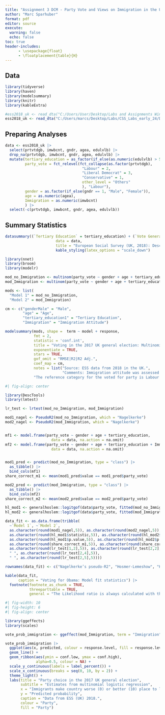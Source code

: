 ```yaml
---
title: "Assignment 3 DCM - Party Vote and Views on Immigration in the UK 2018"
author: "Marc Sparhuber"
format: pdf
editor: source
execute:
  warning: false
  echo: false
toc: true
header-includes:
      - \usepackage{float}
      - \floatplacement{table}{H}
---
```


\newpage 

## Data

```r
library(tidyverse)
library(haven)
library(modelsummary)
library(knitr)
library(kableExtra)

#ess2018_uk <- read_dta("C:/Users/User/Desktop/Labs and Assignments Winter early 24/CSS_Labs_early_24/DCM/Assignment3/ESS10_gb.dta")
ess2018_uk <- read_dta("C:/Users/marcs/Desktop/Labs/CSS_Labs_early_24/DCM/Assignment3/ESS10_gb.dta")
```

## Preparing Analyses

```r
data <- ess2018_uk |> 
  select(prtvtdgb, imwbcnt, gndr, agea, edulvlb) |>
  drop_na(prtvtdgb, imwbcnt, gndr, agea, edulvlb) |>
  mutate(tertiary_education = as_factor(if_else(as.numeric(edulvlb) > 500, 1, 0)),
         party_vote = fct_relevel(fct_collapse(as.factor(prtvtdgb),
                                   "Labour" = 2,
                                   "Liberal Democrat" = 3,
                                   "Conservative" = 1,
                                   other_level = "Others"
                                   ), "Labour"),
         gender = as.factor(if_else(gndr == 1, "Male", "Female")),
         age = as.numeric(agea),
         Immigration = as.numeric(imwbcnt)
         ) |>
  select(-c(prtvtdgb, imwbcnt, gndr, agea, edulvlb))
```

## Summary Statistics

```r
datasummary((`Tertiary Education` = tertiary_education) + (`Vote General Election 2017` = party_vote) + (`Gender` = gender) + Heading("Immigration Attitude", nearData = FALSE) * Immigration + Heading("Age", nearData = FALSE) * age + Heading("All", nearData = FALSE) * 1 ~ Mean + Median + SD + N + Percent(),
                       data = data,
                       title = "European Social Survey (UK, 2018): Descriptive statistics") |>
                       kable_styling(latex_options = "scale_down")
```


```r

library(nnet)
library(broom)
library(modelr)

mod_no_Immigration <- multinom(party_vote ~ gender + age + tertiary_education, data = data, trace = F, model = T, na.action = na.exclude)
mod_Immigration <- multinom(party_vote ~ gender + age + tertiary_education + Immigration, data = data, trace = F, model = T, na.action = na.exclude)

mods <- list(
  "Model 1" = mod_no_Immigration,
  "Model 2" = mod_Immigration)

cm <- c("genderMale" = "Male",
        "age" = "Age",
        "tertiary_education1" = "Tertiary Education",
        "Immigration" = "Immigration Attitude")

modelsummary(mods, shape =  term ~ model + response,
             fmt = 2,
             statistic = 'conf.int',
             title = "Voting in the 2017 UK general election: Multinomial logistic regression",
             exponentiate = TRUE,
             stars = TRUE,
             gof_omit = "RMSE|R2|R2 Adj.",
             coef_map = cm,
             notes = list("Source: ESS data from 2018 in the UK.", 
                          "Comments: Immigration attitude was assessed with the question 'Immigrants make country worse (0) or better (10) place to live'. The reference category is 0.",
             "The reference category for the voted for party is Labour.")) |> kable_styling(latex_options = "scale_down")
```

```r
#| fig-align: center

library(DescTools)
library(lmtest)

lr_test <- lrtest(mod_no_Immigration, mod_Immigration)

mod1_nagel <- PseudoR2(mod_no_Immigration, which = "Nagelkerke")
mod2_nagel <- PseudoR2(mod_Immigration, which = "Nagelkerke")


mf1 <- model.frame(party_vote ~ gender + age + tertiary_education,
                     data = data, na.action = na.omit)
mf2 <- model.frame(party_vote ~ gender + age + tertiary_education + Immigration,
                     data = data, na.action = na.omit)


mod1_pred <- predict(mod_no_Immigration, type = "class") |> 
  as_tibble() |> 
  bind_cols(mf1)
share_correct_m1 <- mean(mod1_pred$value == mod1_pred$party_vote)

mod2_pred <- predict(mod_Immigration, type = "class") |> 
  as_tibble() |> 
  bind_cols(mf2)
share_correct_m2 <- mean(mod2_pred$value == mod2_pred$party_vote)

hl_mod1 <- generalhoslem::logitgof(data$party_vote, fitted(mod_no_Immigration))
hl_mod2 <- generalhoslem::logitgof(data$party_vote, fitted(mod_Immigration))

data_fit <- as.data.frame(tribble(
  ~`Model 1`, ~`Model 2`,
  as.character(round(mod1_nagel,5)), as.character(round(mod2_nagel,5)),
  as.character(round(hl_mod1$statistic,5)), as.character(round(hl_mod2$statistic,5)),
  as.character(round(hl_mod1$p.value,5)), as.character(round(hl_mod2$p.value,5)),
  as.character(round(share_correct_m1,5)), as.character(round(share_correct_m2,5)),
  as.character(round(lr_test[1,2],5)), as.character(round(lr_test[2,2],5)),
  " ", as.character(round(lr_test[2,4],5)),
  " ", as.character(round(lr_test[2,5],5))))

rownames(data_fit) <- c("Nagelkerke’s pseudo-R2", "Hosmer-Lemeshow", "Hosmer-Lemeshow (p-values)", "Share of correct predictions", "Log Likelihood", "Likelihood Ratio", "Likelihood Ratio (p-value)")

kable(data_fit,
      caption = "Voting for Obama: Model fit statistics") |> 
  footnote(footnote_as_chunk = TRUE,
           threeparttable = TRUE, 
           general = "The Likelihood ratio is always calculated with the nested model to the left. Data from ESS (UK) 2018.")
```



```r
#| fig-width: 10
#| fig-height: 6
#| fig-align: center

library(ggeffects)
library(scales)

vote_prob_immigration <- ggeffect(mod_Immigration, term = "Immigration")

vote_prob_immigration |> 
  ggplot(aes(x, predicted, colour = response.level, fill = response.level)) +
  geom_line() +
  geom_ribbon(aes(ymin = conf.low, ymax = conf.high), 
              alpha=0.5, colour = NA) +
  scale_y_continuous(labels = label_percent()) +
  scale_x_continuous(breaks = seq(0, 10, by = 2)) +
  theme_light() +
  labs(title = "Party choice in the 2017 UK general election",
       subtitle = "Estimates from multinomial logistic regression",
       x = "Immigrants make country worse (0) or better (10) place to live",
       y = "Predicted probability",
       caption = "Data from ESS (UK) 2018.",
       colour = "Party",
       fill = "Party")
```



